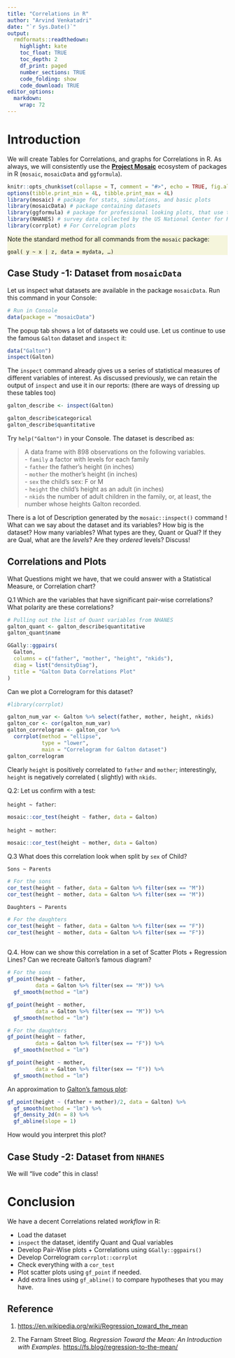 ```yaml
---
title: "Correlations in R"
author: "Arvind Venkatadri"
date: "`r Sys.Date()`"
output:
  rmdformats::readthedown:
    highlight: kate
    toc_float: TRUE
    toc_depth: 2
    df_print: paged
    number_sections: TRUE
    code_folding: show
    code_download: TRUE
editor_options: 
  markdown: 
    wrap: 72
---
```


# Introduction

We will create Tables for Correlations, and graphs for Correlations in
R. As always, we will consistently use the [**Project
Mosaic**](https://mosaic-web.org) ecosystem of packages in R (`mosaic`,
`mosaicData` and `ggformula`).

```r
knitr::opts_chunk$set(collapse = T, comment = "#>", echo = TRUE, fig.align = "center",fig.height = 4, fig.width = 6)
options(tibble.print_min = 4L, tibble.print_max = 4L)
library(mosaic) # package for stats, simulations, and basic plots
library(mosaicData) # package containing datasets
library(ggformula) # package for professional looking plots, that use the formula interface from mosaic
library(NHANES) # survey data collected by the US National Center for Health Statistics (NCHS)
library(corrplot) # For Correlogram plots

```

::: {#note .illustration style="background: beige"}
Note the standard method for all commands from the `mosaic` package:

`goal( y ~ x | z, data = mydata, …)`
:::

## Case Study -1: Dataset from `mosaicData`

Let us inspect what datasets are available in the package `mosaicData`.
Run this command in your Console:

```r
# Run in Console
data(package = "mosaicData")

```

The popup tab shows a lot of datasets we could use. Let us continue to
use the famous `Galton` dataset and `inspect` it:

```r
data("Galton")
inspect(Galton)

```

The `inspect` command already gives us a series of statistical measures
of different variables of interest. As discussed previously, we can
retain the output of `inspect` and use it in our reports: (there are
ways of dressing up these tables too)

```r

galton_describe <- inspect(Galton)

galton_describe$categorical
galton_describe$quantitative

```

Try `help("Galton")` in your Console. The dataset is described as:

> A data frame with 898 observations on the following variables.\
> - `family` a factor with levels for each family\
> - `father` the father's height (in inches)\
> - `mother` the mother's height (in inches)\
> - `sex` the child's sex: F or M\
> - `height` the child's height as an adult (in inches)\
> - `nkids` the number of adult children in the family, or, at least,
> the number whose heights Galton recorded.

There is a lot of Description generated by the `mosaic::inspect()`
command ! What can we say about the dataset and its variables? How big
is the dataset? How many variables? What types are they, Quant or Qual?
If they are Qual, what are the *levels*? Are they *ordered* levels?
Discuss!

## Correlations and Plots

What Questions might we have, that we could answer with a Statistical
Measure, or Correlation chart?

Q.1 Which are the variables that have significant pair-wise
correlations? What polarity are these correlations?

```r


# Pulling out the list of Quant variables from NHANES
galton_quant <- galton_describe$quantitative
galton_quant$name

GGally::ggpairs(
  Galton,
  columns = c("father", "mother", "height", "nkids"),
  diag = list("densityDiag"),
  title = "Galton Data Correlations Plot"
)

```

Can we plot a Correlogram for this dataset?

```r
#library(corrplot)

galton_num_var <- Galton %>% select(father, mother, height, nkids)
galton_cor <- cor(galton_num_var)
galton_correlogram <- galton_cor %>%
  corrplot(method = "ellipse",
           type = "lower",
           main = "Correlogram for Galton dataset")
galton_correlogram

```

Clearly `height` is positively correlated to `father` and `mother`;
interestingly, `height` is negatively correlated ( slightly) with
`nkids`.

Q.2: Let us confirm with a test:

`height ~ father`:

```r
mosaic::cor_test(height ~ father, data = Galton)
```

`height ~ mother`:

```r
mosaic::cor_test(height ~ mother, data = Galton)
```

Q.3 What does this correlation look when split by `sex` of Child?

`Sons ~ Parents`

```r

# For the sons
cor_test(height ~ father, data = Galton %>% filter(sex == "M"))
cor_test(height ~ mother, data = Galton %>% filter(sex == "M"))

```

`Daughters ~ Parents`

```r
# For the daughters
cor_test(height ~ father, data = Galton %>% filter(sex == "F"))
cor_test(height ~ mother, data = Galton %>% filter(sex == "F"))
         
```

Q.4. How can we show this correlation in a set of Scatter Plots +
Regression Lines? Can we recreate Galton's famous diagram?

```r
# For the sons
gf_point(height ~ father, 
         data = Galton %>% filter(sex == "M")) %>% 
  gf_smooth(method = "lm")

gf_point(height ~ mother, 
         data = Galton %>% filter(sex == "M")) %>% 
  gf_smooth(method = "lm")

# For the daughters
gf_point(height ~ father, 
         data = Galton %>% filter(sex == "F")) %>% 
  gf_smooth(method = "lm")

gf_point(height ~ mother, 
         data = Galton %>% filter(sex == "F")) %>% 
  gf_smooth(method = "lm")
```

An approximation to [Galton's famous
plot](https://en.wikipedia.org/wiki/Regression_toward_the_mean):

```r
gf_point(height ~ (father + mother)/2, data = Galton) %>% 
  gf_smooth(method = "lm") %>% 
  gf_density_2d(n = 8) %>% 
  gf_abline(slope = 1)
```

How would you interpret this plot?

## Case Study -2: Dataset from `NHANES`

We will "live code" this in class!

# Conclusion

We have a decent Correlations related *workflow* in R:\

-   Load the dataset
-   `inspect` the dataset, identify Quant and Qual variables
-   Develop Pair-Wise plots + Correlations using `GGally::ggpairs()`
-   Develop Correlogram `corrplot::corrplot`
-   Check everything with a `cor_test`
-   Plot scatter plots using `gf_point` if needed.
-   Add extra lines using `gf_abline()` to compare hypotheses that you
    may have.

## Reference

1.  <https://en.wikipedia.org/wiki/Regression_toward_the_mean>

2.  The Farnam Street Blog. *Regression Toward the Mean: An Introduction
    with Examples.* <https://fs.blog/regression-to-the-mean/>
